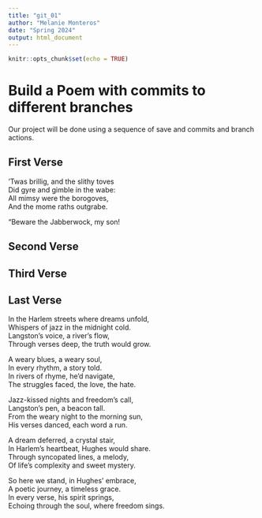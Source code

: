 ```yaml
---
title: "git_01"
author: "Melanie Monteros"
date: "Spring 2024"
output: html_document
---
```


```r
knitr::opts_chunk$set(echo = TRUE)
```
# Build a Poem with commits to different branches
Our project will be done using a sequence of save and commits and branch actions.
<!-- Do not modify or change any text in "!--" bracketed areas such as this --- these are instructions to
you, if you change any of this the git program will notice it and compromise your git merging strategy !-->

## First Verse 
<!--Put the first five lines of a poem by Lewis Carrol in this section!-->
’Twas brillig, and the slithy toves  
Did gyre and gimble in the wabe:  
All mimsy were the borogoves,  
And the mome raths outgrabe.  
  
“Beware the Jabberwock, my son!  

## Second Verse
<!--Put the first five lines of a poem by Robert Frost here!-->

## Third Verse
<!--Put the first two verses of The Walrus and the Carpenter here!-->

## Last Verse
<!--Put a short poem you created using chatGPT of 20 to 30 lines,here!-->
In the Harlem streets where dreams unfold,    
Whispers of jazz in the midnight cold.    
Langston's voice, a river's flow,    
Through verses deep, the truth would grow.    
    
A weary blues, a weary soul,    
In every rhythm, a story told.    
In rivers of rhyme, he'd navigate,    
The struggles faced, the love, the hate.    
    
Jazz-kissed nights and freedom's call,    
Langston's pen, a beacon tall.    
From the weary night to the morning sun,    
His verses danced, each word a run.    
    
A dream deferred, a crystal stair,    
In Harlem's heartbeat, Hughes would share.    
Through syncopated lines, a melody,    
Of life's complexity and sweet mystery.    
    
So here we stand, in Hughes' embrace,    
A poetic journey, a timeless grace.    
In every verse, his spirit springs,    
Echoing through the soul, where freedom sings.   
  